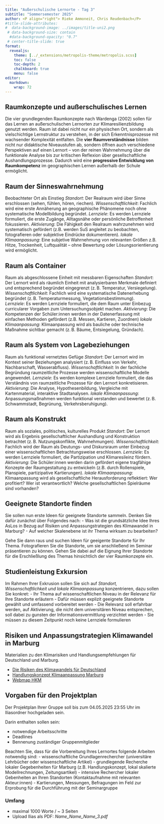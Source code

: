 ```yaml
---
title: "Außerschulische Lernorte - Tag 3"
subtitle: "Sommersemester 2025"
author: <P align="right"> Rieke Ammoneit, Chris Reudenbach</P>
#title-slide-attributes: 
#  data-background-image: ../images/title-uni2.png
 # data-background-size: contain
  #data-background-opacity: "0.7"
 # center-title-slide: true
format:
  revealjs:
    theme: [../_extensions/metropolis-theme/metropolis.scss]
    toc: false
    toc-depth: 2
    chalkboard: true
    menu: false
editor: 
  markdown: 
    wrap: 72
---
```


## Raumkonzepte und außerschulisches Lernen

Die vier grundlegenden Raumkonzepte nach Wardenga (2002) sollen für das Lernen an außerschulischen Lernorten zur Klimaresilienzbildung genutzt werden. 
Raum ist dabei nicht nur ein physischen Ort, sondern als vielschichtige Lernstruktur zu verstehen, in der sich Erkenntnisprozesse mit wachsender Komplexität entfalten.
Die **vier Raumverständnisse** bilden nicht nur didaktische Niveaustufen ab, sondern öffnen auch verschiedene Perspektiven auf einen Lernort – von der reinen Wahrnehmung über die funktionale Analyse bis zur kritischen Reflexion über gesellschaftliche Aushandlungsprozesse.
Dadurch wird eine  **progressive Entwicklung von Raumkompetenz** im geographischen Lernen außerhalb der Schule ermöglicht.


## Raum der Sinneswahrnehmung
Beobachteter Ort als Einstieg
*Standort*: Der Realraum wird über Sinne erschlossen (sehen, fühlen, hören, riechen). 
*Wissenschaftlichkeit*: Fachlich wird eine erste Annäherung an geographische Phänomene noch ohne systematische Modellbildung begründet.
*Lernziele*: Es werden Lernziele formuliert, die erste Zugänge, Alltagsnähe oder persönliche Betroffenheit fokussieren. 
*Aktivierung*: Die Fähigkeit den Realraum wahrzunehmen wird systematisch gefördert (z.B. werden SuS angleitet zu beobachten,  fotografieren oder subjektive Eindrücke dokumentieren). 
*lokale Klimaanpassung*: Eine subjetive Wahrnehmung  von relevanten Größen z.B. Hitze, Trockenheit, Luftqualität – ohne Bewertung oder Lösungsorientierung wird ermöglicht.

## Raum als Container 
Raum als abgeschlossene Einheit mit messbaren Eigenschaften
*Standort*: Der Lernort wird als räumlich Einheit mit analysierbaren Merkmale definiert und entsprechend begründet eingegrenzt (z. B. Temperatur, Versiegelung). 
*Wissenschaftlichkeit*: Fachlich wird eine systematische Datenerhebung begründet (z. B. Temperaturmessung, Vegetationsbestimmung).  
*Lernziele*: Es werden Lernziele formuliert, die dem Raum unter Einbezug curricularer Vorgaben zum Untersuchungsobjekt machen. 
*Aktivierung*: Die Kompetenzen der Schüler:innen werden in der Datenerfassung mit einfachen Methoden gefördert (z.B. Messen, Kartieren, Zuordnen) 
*lokale Klimaanpassung*: Klimaanpassung wird als bauliche oder technische Maßnahme sichtbar gemacht (z. B. Bäume, Entsiegelung, Gründach).

## Raum als System von Lagebeziehungen
Raum als funktional vernetztes Gefüge
*Standort*: Der Lernort wird im Kontext seiner Beziehungen analysiert (z. B. Einfluss von Verkehr, Nachbarschaft, Wasserabfluss). 
*Wissenschaftlichkeit*: In der fachliche Begründung raumzeitliche Prozesse werden wissenschaftliche Modelle angewendet.
*Lernziele*: Es werden komplexe Lernziele formuliert, die das Verständnis von raumzeitliche Prozesse für den Lernort konkretisieren. 
*Aktivierung*: Die  Analyse, Hypothesenbildung, Vergleiche mit Kartenmaterial, interaktive Stadtanalysen. 
*lokale Klimaanpassung*: Anpassungsmaßnahmen werden funktional verstanden und bewertet (z. B. Schwammstadt, Begrünung, Verkehrsberuhigung).

## Raum als Konstrukt
Raum als soziales, politisches, kulturelles Produkt
*Standort*: Der Lernort wird als Ergebnis gesellschaftlicher Aushandlung und Konstruktion betrachtet (z. B. Nutzungskonflikte, Wahrnehmungen). 
*Wissenschaftlichkeit*: Fachlich wird der Raum als Deutungs- und Diskursraum unter Einbezug einer wissenschaftlichen Betrachtungsweise erschlossen. 
*Lernziele*: Es werden Lernziele formuliert, die Partizipation und Klimaresileinz fördern.
*Aktivierung*: Die Schüler:innen werden darin gefördert eigene tragfähige Konzepte der Raumgestaltung zu entwickeln (z.B. durch Rollenspiele, Planspiele, partizipative Kartierungen). 
*lokale Klimaanpassung*: Klimaanpassung wird als gesellschaftliche Herausforderung reflektiert: Wer profitiert? Wer ist verantwortlich? Welche gesellschaftlichen Spielräume sind vorhanden?


## Geeignete Standorte finden
Sie sollen nun erste Ideen für geeignete Standorte sammeln. Denken Sie dafür zunächst über Folgendes nach: 
- Was ist die grundsätzliche Idee Ihres AsLos in Bezug auf Risiken und Anpassungstrategien des Klimawandel in Marburg?
- Auf welcher Skalenebene ist ihr Thema wirksam zu bearbeiten?

Gehe Sie dann raus und suchen Ideen für geeigente Standorte für Ihr Thema.
Fotografieren Sie die Standorte, um sie anschließend im Seminar präsentieren zu können. 
Gehen Sie dabei auf die Eignung Ihrer Standorte für die Erschließlung des Themas hinsichtlich der vier Raumkonzepte ein.


## Studienleistung Exkursion

Im Rahmen Ihrer Exkrusion sollen Sie sich auf *Standort, Wissenschaftlichkeit und lokale Klimaanpassung* konzentrieren, dazu sollen Sie konkret:
-   Ihr Thema auf wissenschaftlichen Niveau in der Relevanz für Ihre Standorte erläutern
-   Dafür müssen explizit geeignete Standorte gewählt und umfassend vorbereitet werden
-   Die Relevanz soll erfahrbar werden, auf Aktivierung, die nicht dem universitären Niveau entsprechen, soll dabei zu gunsten der Informationsvermittlung verzichtet werden
-   Sie müssen zu diesem Zeitpunkt noch keine Lernziele formulieren

## Risiken und Anpassungstrategien Klimawandel in Marburg

Materialien zu den Klimarisiken und Handlungsempfehlungen für Deutschland und Marburg.

- [Die Risiken des Klimawandels für Deutschland](https://www.umweltbundesamt.de/sites/default/files/medien/376/publikationen/2022_fachbroschure_die_risiken_des_klimawandels_fur_deutschland_220218.pdf)
- [Handlungskonzept Klimaanpassung Marburg](https://www.marburg.de/downloads/datei/YTc4ZTA3YzdkZTIzMTE4Y2lPUmtobENPVHRtdUJ5R1ArdDFDc2p4NW5lU1NmTTlZN0k1OUNHakxON3ZOTkVHWml0VnVNZ0JTQ0x1Q29JZkFacUlUU1dMMFJnTU5XNTIzSUlpY0Ziby84R3d3RVhYdkpBbWxkY3N6Rmh4NWxHdFZqQzRWaGFJbWM2bEd1VkdWSlB1VHJianlPMHh5aTU1VklHTlordz09)
- [Webmap HKM](https://webmap.marburg.de/MarburgWebMap/online/?lon&lon=8.785952700572098&lat=50.79813399929995&zoom=13&select=true&loadlayers=lage_lageinformationen)

## Vorgaben für den Projektplan

::: {.callout-important     appearance="simple" title="Aufgabenstellung" icon=false}

Der Projektplan Ihrer Gruppe soll bis zum 04.05.2025 23:55 Uhr im Iliasordner hochgeladen sein.
:::

Darin enthalten sollen sein:

-   notwendige Arbeitsschritte
-   Deadlines
-   Bennenung zuständiger Gruppenmitglieder

Beachten Sie, dass für die Vorbereitung Ihres Lernortes folgende Arbeiten notwendig sind:
-   wissenschaftliche Grundlagenrechercher (universitäre Lehrbücher oder wissenschaftliche Artikel)
-   grundlegende Recherche lokaler Gegebenheiten für Marburg (z.B. Handlungskonzept, lokal skalierte Modellrechnungen, Zeitungsartikel)
-   intensive Rechercher lokaler Gebenheiten an Ihren Standorten (Kontaktaufnahme mit relevanten Akteur:innen)
-   Kartierungen, Messungen, Befragungen im Feld zur Erprobung für die Durchführung mit der Seminargruppe


### Umfang

- maximal 1000 Worte / ~ 3 Seiten
- Upload Ilias als PDF:  *Name_Name_Name_3.pdf*
